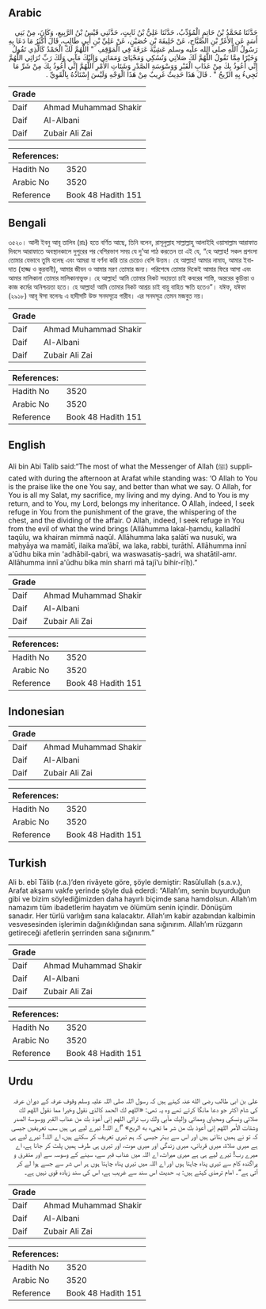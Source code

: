 ## Arabic


<div dir="rtl" lang="ar" style={{fontSize:'larger',backgroundColor:'#f8f9fa',padding:20}}>
حَدَّثَنَا مُحَمَّدُ بْنُ حَاتِمٍ الْمُؤَدِّبُ، حَدَّثَنَا عَلِيُّ بْنُ ثَابِتٍ، حَدَّثَنِي قَيْسُ بْنُ الرَّبِيعِ، وَكَانَ، مِنْ بَنِي أَسَدٍ عَنِ الأَغَرِّ بْنِ الصَّبَّاحِ، عَنْ خَلِيفَةَ بْنِ حُصَيْنٍ، عَنْ عَلِيِّ بْنِ أَبِي طَالِبٍ، قَالَ أَكْثَرُ مَا دَعَا بِهِ رَسُولُ اللَّهِ صلى الله عليه وسلم عَشِيَّةَ عَرَفَةَ فِي الْمَوْقِفِ ‏ "‏ اللَّهُمَّ لَكَ الْحَمْدُ كَالَّذِي تَقُولُ وَخَيْرًا مِمَّا نَقُولُ اللَّهُمَّ لَكَ صَلاَتِي وَنُسُكِي وَمَحْيَاىَ وَمَمَاتِي وَإِلَيْكَ مَآبِي وَلَكَ رَبِّ تُرَاثِي اللَّهُمَّ إِنِّي أَعُوذُ بِكَ مِنْ عَذَابِ الْقَبْرِ وَوَسْوَسَةِ الصَّدْرِ وَشَتَاتِ الأَمْرِ اللَّهُمَّ إِنِّي أَعُوذُ بِكَ مِنْ شَرِّ مَا تَجِيءُ بِهِ الرِّيحُ ‏"‏ ‏.‏ قَالَ هَذَا حَدِيثٌ غَرِيبٌ مِنْ هَذَا الْوَجْهِ وَلَيْسَ إِسْنَادُهُ بِالْقَوِيِّ ‏.‏
</div>
<div style={{backgroundColor:'#f8f9fa',padding:20, marginBottom: 10}}><table> <thead> <tr> <th>Grade</th> <th></th> </tr> </thead> <tbody> <tr><td>Daif</td><td>Ahmad Muhammad Shakir</td></tr><tr><td>Daif</td><td>Al-Albani</td></tr><tr><td>Daif</td><td>Zubair Ali Zai</td></tr></tbody></table><table> <thead> <tr> <th>References:</th> <th></th> </tr> </thead> <tbody><tr><td>Hadith No</td><td>3520</td></tr><tr><td>Arabic No</td><td>3520</td></tr><tr><td>Reference</td><td>Book 48 Hadith 151</td></tr></tbody></table></div>

## Bengali


<div dir="ltr" lang="bn" style={{fontSize:'larger',backgroundColor:'#f8f9fa',padding:20}}>
৩৫২০। আলী ইবনু আবূ তালিব (রাঃ) হতে বর্ণিত আছে, তিনি বলেন, রাসূলুল্লাহ সাল্লাল্লাহু আলাইহি ওয়াসাল্লাম আরাফাত দিবসে আরাফাতে অবস্থানকালে দুপুরের পর বেশিরভাগ সময় যে দু’আ পাঠ করতেন তা এই যে, “হে আল্লাহ! সকল প্রশংসা তোমার যেভাবে তুমি বলেছ এবং আমরা যা বর্ণনা করি তার চেয়েও বেশি উত্তম। হে আল্লাহ! আমার নামায, আমার ইবাদাত (হাজ্জ ও কুরবানী), আমার জীবন ও আমার মরণ তোমার জন্য। পরিশেষে তোমার দিকেই আমার ফিরে আসা এবং আমার মালিকানা তোমার মালিকানাভুক্ত। হে আল্লাহ! আমি তোমার নিকট সহায়তা চাই কবরের শাস্তি, অন্তরের কুচিন্তা ও কাজ কর্মের অনিশ্চয়তা হতে। হে আল্লাহ! আমি তোমার নিকট আশ্রয় চাই বায়ু বাহিত ক্ষতি হতেও”। যঈফ, যঈফা (২৯১৮) আবূ ঈসা বলেনঃ এ হাদীসটি উক্ত সনদসূত্রে গারীব। এর সনদসূত্র তেমন মজবুত নয়।
</div>
<div style={{backgroundColor:'#f8f9fa',padding:20, marginBottom: 10}}><table> <thead> <tr> <th>Grade</th> <th></th> </tr> </thead> <tbody> <tr><td>Daif</td><td>Ahmad Muhammad Shakir</td></tr><tr><td>Daif</td><td>Al-Albani</td></tr><tr><td>Daif</td><td>Zubair Ali Zai</td></tr></tbody></table><table> <thead> <tr> <th>References:</th> <th></th> </tr> </thead> <tbody><tr><td>Hadith No</td><td>3520</td></tr><tr><td>Arabic No</td><td>3520</td></tr><tr><td>Reference</td><td>Book 48 Hadith 151</td></tr></tbody></table></div>

## English


<div dir="ltr" lang="en" style={{fontSize:'larger',backgroundColor:'#f8f9fa',padding:20}}>
Ali bin Abi Talib said:“The most of what the Messenger of Allah (ﷺ) supplicated with during the afternoon at Arafat while standing was: ‘O Allah to You is the praise like the one You say, and better than what we say. O Allah, for You is all my Salat, my sacrifice, my living and my dying. And to You is my return, and to You, my Lord, belongs my inheritance. O Allah, indeed, I seek refuge in You from the punishment of the grave, the whispering of the chest, and the dividing of the affair. O Allah, indeed, I seek refuge in You from the evil of what the wind brings (Allāhumma lakal-ḥamdu, kalladhī taqūlu, wa khairan mimmā naqūl. Allāhumma laka ṣalātī wa nusukī, wa maḥyāya wa mamātī, ilaika ma’ābī, wa laka, rabbi, turāthī. Allāhumma innī a'ūdhu bika min 'adhābil-qabri, wa waswasatiṣ-ṣadri, wa shatātil-amr. Allāhumma innī a'ūdhu bika min sharri mā tajī’u bihir-rīḥ).”
</div>
<div style={{backgroundColor:'#f8f9fa',padding:20, marginBottom: 10}}><table> <thead> <tr> <th>Grade</th> <th></th> </tr> </thead> <tbody> <tr><td>Daif</td><td>Ahmad Muhammad Shakir</td></tr><tr><td>Daif</td><td>Al-Albani</td></tr><tr><td>Daif</td><td>Zubair Ali Zai</td></tr></tbody></table><table> <thead> <tr> <th>References:</th> <th></th> </tr> </thead> <tbody><tr><td>Hadith No</td><td>3520</td></tr><tr><td>Arabic No</td><td>3520</td></tr><tr><td>Reference</td><td>Book 48 Hadith 151</td></tr></tbody></table></div>

## Indonesian


<div dir="ltr" lang="id" style={{fontSize:'larger',backgroundColor:'#f8f9fa',padding:20}}>

</div>
<div style={{backgroundColor:'#f8f9fa',padding:20, marginBottom: 10}}><table> <thead> <tr> <th>Grade</th> <th></th> </tr> </thead> <tbody> <tr><td>Daif</td><td>Ahmad Muhammad Shakir</td></tr><tr><td>Daif</td><td>Al-Albani</td></tr><tr><td>Daif</td><td>Zubair Ali Zai</td></tr></tbody></table><table> <thead> <tr> <th>References:</th> <th></th> </tr> </thead> <tbody><tr><td>Hadith No</td><td>3520</td></tr><tr><td>Arabic No</td><td>3520</td></tr><tr><td>Reference</td><td>Book 48 Hadith 151</td></tr></tbody></table></div>

## Turkish


<div dir="ltr" lang="tr" style={{fontSize:'larger',backgroundColor:'#f8f9fa',padding:20}}>
Ali b. ebî Tâlib (r.a.)’den rivâyete göre, şöyle demiştir: Rasûlullah (s.a.v.), Arafat akşamı vakfe yerinde şöyle duâ ederdi: “Allah’ım, senin buyurduğun gibi ve bizim söylediğimizden daha hayırlı biçimde sana hamdolsun. Allah’ım namazım tüm ibadetlerim hayatım ve ölümüm senin içindir. Dönüşüm sanadır. Her türlü varlığım sana kalacaktır. Allah’ım kabir azabından kalbimin vesvesesinden işlerimin dağınıklığından sana sığınırım. Allah’ım rüzgarın getireceği afetlerin şerrinden sana sığınırım.”
</div>
<div style={{backgroundColor:'#f8f9fa',padding:20, marginBottom: 10}}><table> <thead> <tr> <th>Grade</th> <th></th> </tr> </thead> <tbody> <tr><td>Daif</td><td>Ahmad Muhammad Shakir</td></tr><tr><td>Daif</td><td>Al-Albani</td></tr><tr><td>Daif</td><td>Zubair Ali Zai</td></tr></tbody></table><table> <thead> <tr> <th>References:</th> <th></th> </tr> </thead> <tbody><tr><td>Hadith No</td><td>3520</td></tr><tr><td>Arabic No</td><td>3520</td></tr><tr><td>Reference</td><td>Book 48 Hadith 151</td></tr></tbody></table></div>

## Urdu


<div dir="rtl" lang="ur" style={{fontSize:'larger',backgroundColor:'#f8f9fa',padding:20}}>
علی بن ابی طالب رضی الله عنہ کہتے ہیں کہ رسول اللہ صلی اللہ علیہ وسلم وقوف عرفہ کے دوران عرفہ کی شام اکثر جو دعا مانگا کرتے تھے وہ یہ تھی: «اللهم لك الحمد كالذي نقول وخيرا مما نقول اللهم لك صلاتي ونسكي ومحياي ومماتي وإليك مآبي ولك رب تراثي اللهم إني أعوذ بك من عذاب القبر ووسوسة الصدر وشتات الأمر اللهم إني أعوذ بك من شر ما تجيء به الريح» ”اے اللہ! تیرے لیے ہی ہیں سب تعریفیں جیسی کہ تو نے ہمیں بتائی ہیں اور اس سے بہتر جیسی کہ ہم تیری تعریف کر سکتے ہیں، اے اللہ! تیرے لیے ہی ہے میری صلاۃ، میری قربانی، میری زندگی اور میری موت، اور تیری ہی طرف ہمیں پلٹ کر جانا ہے، اے میرے رب! تیرے لیے ہی ہے میری میراث، اے اللہ میں عذاب قبر سے، سینے کے وسوسہ سے اور متفرق و پراگندہ کام سے تیری پناہ چاہتا ہوں اور اے اللہ میں تیری پناہ چاہتا ہوں ہر اس شر سے جسے ہوا لے کر آتی ہے“۔ امام ترمذی کہتے ہیں: یہ حدیث اس سند سے غریب ہے، اس کی سند زیادہ قوی نہیں ہے۔
</div>
<div style={{backgroundColor:'#f8f9fa',padding:20, marginBottom: 10}}><table> <thead> <tr> <th>Grade</th> <th></th> </tr> </thead> <tbody> <tr><td>Daif</td><td>Ahmad Muhammad Shakir</td></tr><tr><td>Daif</td><td>Al-Albani</td></tr><tr><td>Daif</td><td>Zubair Ali Zai</td></tr></tbody></table><table> <thead> <tr> <th>References:</th> <th></th> </tr> </thead> <tbody><tr><td>Hadith No</td><td>3520</td></tr><tr><td>Arabic No</td><td>3520</td></tr><tr><td>Reference</td><td>Book 48 Hadith 151</td></tr></tbody></table></div>